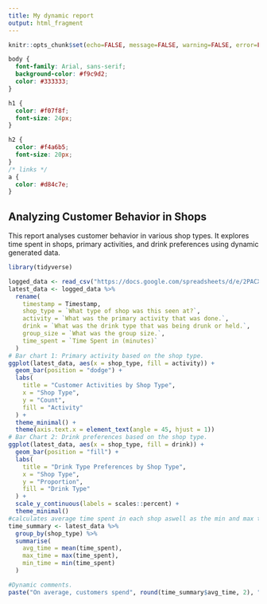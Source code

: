 ---
title: My dynamic report
output: html_fragment
---

```{r setup, include=FALSE}
knitr::opts_chunk$set(echo=FALSE, message=FALSE, warning=FALSE, error=FALSE)

```

```{css}
body {
  font-family: Arial, sans-serif;
  background-color: #f9c9d2;
  color: #333333;
}

h1 {
  color: #f07f8f;
  font-size: 24px;
}

h2 {
  color: #f4a6b5;
  font-size: 20px;
}
/* links */
a {
  color: #d84c7e;
}
```

## Analyzing Customer Behavior in Shops

This report analyses customer behavior in various shop types. It explores time spent in shops, primary activities, and drink preferences using dynamic generated data.

```{r}
library(tidyverse)

logged_data <- read_csv("https://docs.google.com/spreadsheets/d/e/2PACX-1vRq_qUjzQRCzyA_NKbSEtCyRUIULOT1JeaUWHaGhgmJs6PHgBz1vEdop-HEe1yhnFj5bsfmI3NUphOy/pub?output=csv")
latest_data <- logged_data %>%
  rename(
    timestamp = Timestamp,
    shop_type = `What type of shop was this seen at?`,
    activity = `What was the primary activity that was done.`,
    drink = `What was the drink type that was being drunk or held.`,
    group_size = `What was the group size.`,
    time_spent = `Time Spent in (minutes)`
  )
# Bar chart 1: Primary activity based on the shop type.
ggplot(latest_data, aes(x = shop_type, fill = activity)) +
  geom_bar(position = "dodge") +
  labs(
    title = "Customer Activities by Shop Type",
    x = "Shop Type",
    y = "Count",
    fill = "Activity"
  ) +
  theme_minimal() +
  theme(axis.text.x = element_text(angle = 45, hjust = 1))
# Bar Chart 2: Drink preferences based on the shop type.
ggplot(latest_data, aes(x = shop_type, fill = drink)) +
  geom_bar(position = "fill") +
  labs(
    title = "Drink Type Preferences by Shop Type",
    x = "Shop Type",
    y = "Proportion",
    fill = "Drink Type"
  ) +
  scale_y_continuous(labels = scales::percent) +  
  theme_minimal()
#calculates average time spent in each shop aswell as the min and max time
time_summary <- latest_data %>%
  group_by(shop_type) %>%
  summarise(
    avg_time = mean(time_spent),
    max_time = max(time_spent),
    min_time = min(time_spent)
  )

#Dynamic comments.
paste("On average, customers spend", round(time_summary$avg_time, 2), "minutes at the shop.", sep = " ")


```


